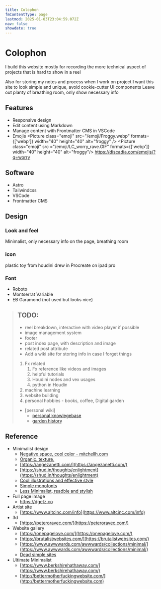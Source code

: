 ```yaml
---
title: Colophon
fmContentType: page
lastmod: 2025-01-03T23:04:59.072Z
nav: false
showdate: true
---
```


# Colophon
I build this website mostly for recording the more technical aspect of projects that is hard to show in a reel

Also for storing my notes and process when I work on project
I want this site to look simple and unique, avoid cookie-cutter UI components
Leave out planty of breathing room, only show necessary info

## Features
- Responsive design
- Edit content using Markdown
- Manage content with Frontmatter CMS in VSCode
- Emojis
  <Picture class="emoji" src="/emoji/Froggy.webp" formats={['webp']} width="40" height="40" alt="froggy" /> 
  <Picture class="emoji" src ="/emoji/LC_worry_rave.GIF" formats={['webp']} width="40" height="40" alt="froggy"/>
  https://discadia.com/emojis/?q=worry
## Software
- Astro
- Tailwindcss 
- VSCode
- Frontmatter CMS

## Design
### Look and feel
Minimalist, only necessary info on the page, breathing room
### icon
plastic toy from houdini
drew in Procreate on ipad pro
### Font
- Roboto
- Montserrat Variable
- EB Garamond (not used but looks nice)


>## TODO:
> - reel breakdown, interactive with video player if possible
> - image management system
> - footer
> - post index page, with description and image
> - related post attribute
> - Add a wiki site for storing info in case I forget things
>  1. Fx related
>      1. Fx reference like videos and images
>      2. helpful tutorials
>      3. Houdini nodes and vex usages
>      4. python in Houdin
>  2. machine learning
>  3. website building 
>  4. personal hobbies - books, coffee,
> Digital garden
> - [personal wiki] 
>    - [personal knowlegebase](https://tomcritchlow.com/blogchains/digital-gardens/)
>    - [garden history](https://maggieappleton.com/garden-history)
  
## Reference
- Minimalist design
  - [Negative space, cool color - mitchellh.com](https://mitchellh.com/)
  - [Organic, texture, ](https://eva.town/)
  - [https://angezanetti.com/](https://angezanetti.com/)
  - [https://shud.in/thoughts/enlightment](https://shud.in/thoughts/enlightment)
  - [Cool illustrations and effective style](https://sonnet.io/posts/hummingbirds/)
  - [Simple monofonts](https://www.eddiedale.com/uses)
  - [Less Minimalist, readble and stylish](https://maggieappleton.com/garden-history)
- Full page image
  - https://dgetz.co
- Artist site
  - [https://www.altcinc.com/info](https://www.altcinc.com/info)
- 3d
  - [https://peteroravec.com/](https://peteroravec.com/)
- Website gallery
  - [https://onepagelove.com/](https://onepagelove.com/)
  - [https://brutalistwebsites.com/](https://brutalistwebsites.com/)
  - [https://www.awwwards.com/awwwards/collections/minimal/](https://www.awwwards.com/awwwards/collections/minimal/)
  - [Dead simple sites](https://deadsimplesites.com/)
- Ultimate Minimalist
  - [https://www.berkshirehathaway.com/](https://www.berkshirehathaway.com/)
  - [http://bettermotherfuckingwebsite.com/](http://bettermotherfuckingwebsite.com)








